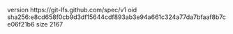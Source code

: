 version https://git-lfs.github.com/spec/v1
oid sha256:e8cd658f0cb9d3df15644cdf893ab3e94a661c324a77da7bfaaf8b7ce06f21b6
size 2167
